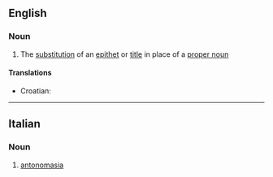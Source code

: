 ==English==

===Noun===
{{wikipedia}}
{{en-noun|-}}

#{{linguistics}} The [[substitution]] of an [[epithet]] or [[title]] in place of a [[proper noun]]

====Translations====
{{top}}
*Croatian: {{t|hr|antonomazija|f}}
{{mid}}
{{bottom}}

----

==Italian==

===Noun===
{{it-noun|antonomasi|f|a|e}}

# [[#English|antonomasia]]